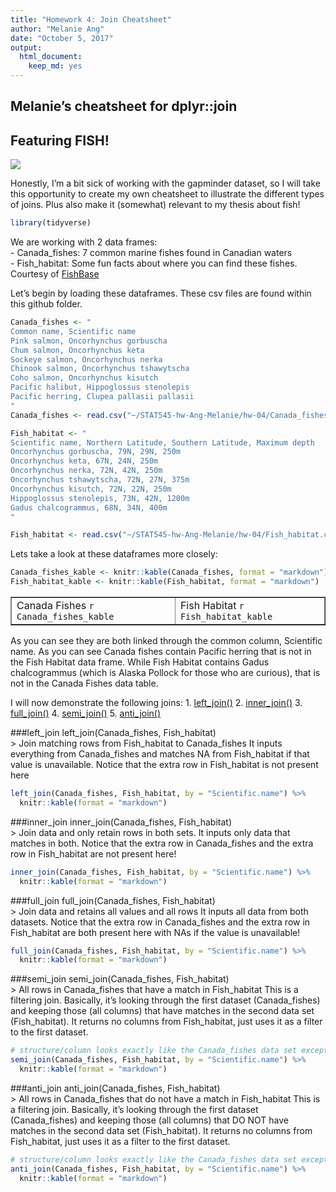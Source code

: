 ```yaml
---
title: "Homework 4: Join Cheatsheet"
author: "Melanie Ang"
date: "October 5, 2017"
output: 
  html_document: 
    keep_md: yes
---
```


## Melanie's cheatsheet for dplyr::join 
## Featuring FISH!

![](https://lph5i1b6c053kq7us26bdk75-wpengine.netdna-ssl.com/wp-content/uploads/2015/05/kissing-gourami-fish.jpg)

Honestly, I'm a bit sick of working with the gapminder dataset, so I will take this opportunity to create my own cheatsheet to illustrate the different types of joins. Plus also make it (somewhat) relevant to my thesis about fish!

```r
library(tidyverse)
```


We are working with 2 data frames:  
- Canada_fishes: 7 common marine fishes found in Canadian waters  
- Fish_habitat: Some fun facts about where you can find these fishes. Courtesy of [FishBase](www.fishbase.ca)  

Let's begin by loading these dataframes. These csv files are found within this github folder.

```r
Canada_fishes <- "
Common name, Scientific name
Pink salmon, Oncorhynchus gorbuscha
Chum salmon, Oncorhynchus keta
Sockeye salmon, Oncorhynchus nerka
Chinook salmon, Oncorhynchus tshawytscha
Coho salmon, Oncorhynchus kisutch
Pacific halibut, Hippoglossus stenolepis
Pacific herring, Clupea pallasii pallasii
"
Canada_fishes <- read.csv("~/STAT545-hw-Ang-Melanie/hw-04/Canada_fishes.csv")

Fish_habitat <- "
Scientific name, Northern Latitude, Southern Latitude, Maximum depth
Oncorhynchus gorbuscha, 79N, 29N, 250m
Oncorhynchus keta, 67N, 24N, 250m
Oncorhynchus nerka, 72N, 42N, 250m
Oncorhynchus tshawytscha, 72N, 27N, 375m
Oncorhynchus kisutch, 72N, 22N, 250m
Hippoglossus stenolepis, 73N, 42N, 1200m
Gadus chalcogrammus, 68N, 34N, 400m
"

Fish_habitat <- read.csv("~/STAT545-hw-Ang-Melanie/hw-04/Fish_habitat.csv")

```

Lets take a look at these dataframes more closely:

```r
Canada_fishes_kable <- knitr::kable(Canada_fishes, format = "markdown")
Fish_habitat_kable <- knitr::kable(Fish_habitat, format = "markdown")
```

<table border = 1>
<tr>
<td valign="top">
  Canada Fishes
  `r Canada_fishes_kable`
</td>
<td valign="top">
  Fish Habitat
  `r Fish_habitat_kable`
</td>
</tr>
</table>

As you can see they are both linked through the common column, Scientific name. As you can see Canada fishes contain Pacific herring that is not in the Fish Habitat data frame. While Fish Habitat contains Gadus chalcogrammus (which is Alaska Pollock for those who are curious), that is not in the Canada Fishes data table.

I will now demonstrate the following joins:
1. [left_join()](#left_join)
2. [inner_join()](#inner_join)
3. [full_join()](#full_join)
4. [semi_join()](#semi_join)
5. [anti_join()](#anti_join)


###left_join
left_join(Canada_fishes, Fish_habitat)  
> Join matching rows from Fish_habitat to Canada_fishes
It inputs everything from Canada_fishes and matches NA from Fish_habitat if that value is unavailable. Notice that the extra row in Fish_habitat is not present here

```r
left_join(Canada_fishes, Fish_habitat, by = "Scientific.name") %>% 
  knitr::kable(format = "markdown")

```

###inner_join
inner_join(Canada_fishes, Fish_habitat)  
> Join data and only retain rows in both sets.
It inputs only data that matches in both. Notice that the extra row in Canada_fishes and the extra row in Fish_habitat are not present here!

```r
inner_join(Canada_fishes, Fish_habitat, by = "Scientific.name") %>% 
  knitr::kable(format = "markdown")

```

###full_join
full_join(Canada_fishes, Fish_habitat)  
> Join data and retains all values and all rows
It inputs all data from both datasets. Notice that the extra row in Canada_fishes and the extra row in Fish_habitat are both present here with NAs if the value is unavailable!

```r
full_join(Canada_fishes, Fish_habitat, by = "Scientific.name") %>% 
  knitr::kable(format = "markdown")
```

###semi_join
semi_join(Canada_fishes, Fish_habitat)  
> All rows in Canada_fishes that have a match in Fish_habitat
This is a filtering join. Basically, it's looking through the first dataset (Canada_fishes) and keeping those (all columns) that have matches in the second data set (Fish_habitat). It returns no columns from Fish_habitat, just uses it as a filter to the first dataset.

```r
# structure/column looks exactly like the Canada_fishes data set except semi join only keeps rows from x that matches rows in y.
semi_join(Canada_fishes, Fish_habitat, by = "Scientific.name") %>% 
  knitr::kable(format = "markdown")

```

###anti_join
anti_join(Canada_fishes, Fish_habitat)  
> All rows in Canada_fishes that do not have a match in Fish_habitat
This is a filtering join. Basically, it's looking through the first dataset (Canada_fishes) and keeping those (all columns) that DO NOT have matches in the second data set (Fish_habitat). It returns no columns from Fish_habitat, just uses it as a filter to the first dataset.

```r
# structure/column looks exactly like the Canada_fishes data set except semi join only keeps rows from x that matches rows in y.
anti_join(Canada_fishes, Fish_habitat, by = "Scientific.name") %>% 
  knitr::kable(format = "markdown")

```
